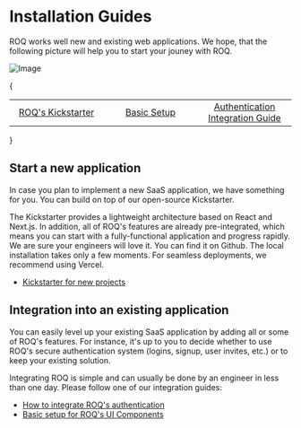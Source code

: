 
# Installation Guides

ROQ works well new and existing web applications. We hope, that the following picture will help you to start your
jouney with ROQ.

![Image](/where-to-start.png)

{
<table width="100%" border="0">
    <tbody>
        <tr>
            <td width="33%" align="center"><a href="/getting-started/kickstarter">ROQ's 
Kickstarter</a></td>
            <td width="33%" align="center"><a href="getting-started/basic-setup">Basic Setup</a></td>
            <td width="33%" align="center"><a href="/authentication/integration">Authentication Integration Guide</a></td>
        </tr>
    </tbody>
</table>
}

## Start a new application

In case you plan to implement a new SaaS application, we have something for you. You can build on top of our open-source
Kickstarter.

The Kickstarter provides a lightweight architecture based on React and Next.js. In addition, all of
ROQ's features are already pre-integrated, which means you can start with a fully-functional application and progress
rapidly. We are
sure your engineers will love it. You can find it on Github. The local installation takes only a few moments. For
seamless deployments, we recommend using Vercel.

* [Kickstarter for new projects](/getting-started/kickstarter)

## Integration into an existing application

You can easily level up your existing SaaS application by adding all or some of ROQ's features. For instance, it's up to
you to decide whether to use ROQ's secure authentication system (logins, signup, user invites, etc.) or to keep your
existing solution.

Integrating ROQ is simple and can usually be done by an engineer in less than one day. Please follow one of our
integration guides:

* [How to integrate ROQ's authentication](/authentication/integration)
* [Basic setup for ROQ's UI Components](/getting-started/basic-setup)